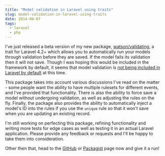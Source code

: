 ```yaml
---
title: "Model validation in Laravel using traits"
slug: model-validation-in-laravel-using-traits
date: 2014-06-07
tags:
  - laravel
  - php
---
```


I've just released a beta version of my new package, [watson/validating](https://github.com/dwightwatson/validating), a trait for Laravel 4.2+ which allows you to automatically run your models through validation before they are saved. If the model fails its validation then it will not save. Though I was hoping this would be included in the framework by default, it seems that model validation is [not being included in Laravel by default](https://github.com/laravel/framework/issues/3751) at this time.

This package takes into account various discussions I've read on the matter - some people want the ability to have multiple rulesets for different events, and I've provided that functionality. There is also the ability to force save a model without undergoing validation, as well as adjusting the rules on the fly. Finally, the package also provides the ability to automatically inject a model's ID into the rules if you use the `unique` rule so that it won't save when you are updating an existing record.

I'm still working on perfecting this package, refining functionality and writing more tests for edge cases as well as testing it in an actual Laravel application. Please provide any feedback or requests and I'll be happy to take them into consideration.

Other then that, head to the [GitHub](https://github.com/dwightwatson/validating) or [Packagist](https://packagist.org/packages/watson/validating) page now and give it a run!
